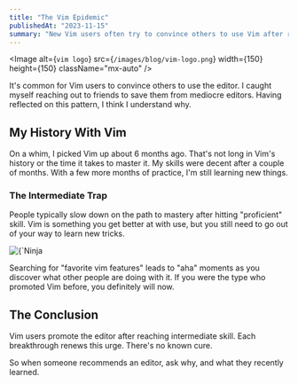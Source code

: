 ```yaml
---
title: "The Vim Epidemic"
publishedAt: "2023-11-15"
summary: "New Vim users often try to convince others to use Vim after reaching an intermediate skill level. Learn what causes this urge to spread the editor."
---
```

<Image
alt={`vim logo`}
src={`/images/blog/vim-logo.png`}
width={150}
height={150}
className="mx-auto"
/>

It's common for Vim users to convince others to use the editor. I caught myself reaching out to friends to save them from mediocre editors. Having reflected on this pattern, I think I understand why.

## My History With Vim

On a whim, I picked Vim up about 6 months ago. That's not long in Vim's history or the time it takes to master it. My skills were decent after a couple of months. With a few more months of practice, I'm still learning new things.

### The Intermediate Trap

People typically slow down on the path to mastery after hitting "proficient" skill. Vim is something you get better at with use, but you still need to go out of your way to learn new tricks.

<Caption value="clickity clack" className="mx-auto">
<Image
alt={`Ninja Turtle keyboard`}
src={`/images/blog/keyboard_turtle.webp`}
width={400}
height={400}
className="mx-auto"
/>

</Caption>

Searching for "favorite vim features" leads to "aha" moments as you discover what other people are doing with it. If you were the type who promoted Vim before, you definitely will now.

## The Conclusion

Vim users promote the editor after reaching intermediate skill. Each breakthrough renews this urge. There's no known cure.

So when someone recommends an editor, ask why, and what they recently learned.
